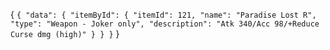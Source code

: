 
<CodeBlock language="jsx" title="RESPONSE" showLineNumbers>{
`{
  "data": {
    "itemById": {
      "itemId": 121,
      "name": "Paradise Lost R",
      "type": "Weapon - Joker only",
      "description": "Atk 340/Acc 98/+Reduce Curse dmg (high)"
    }
  }
}`
}</CodeBlock>